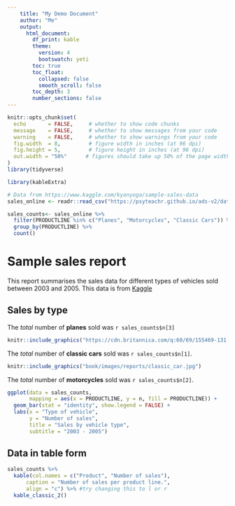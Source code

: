```yaml
---
    title: "My Demo Document"
    author: "Me"
    output:
      html_document:
        df_print: kable
        theme: 
          version: 4
          bootswatch: yeti
        toc: true
        toc_float:
          collapsed: false
          smooth_scroll: false
        toc_depth: 3
        number_sections: false
---
```


```r
knitr::opts_chunk$set(
  echo       = FALSE,     # whether to show code chunks
  message    = FALSE,     # whether to show messages from your code
  warning    = FALSE,     # whether to show warnings from your code
  fig.width  = 8,         # figure width in inches (at 96 dpi)
  fig.height = 5,         # figure height in inches (at 96 dpi)
  out.width = "50%"      # figures should take up 50% of the page width
)
library(tidyverse)

library(kableExtra)
```

```r
# Data from https://www.kaggle.com/kyanyoga/sample-sales-data
sales_online <- readr::read_csv("https://psyteachr.github.io/ads-v2/data/sales_data_sample.csv")
```

```r
sales_counts<- sales_online %>%
  filter(PRODUCTLINE %in% c("Planes", "Motorcycles", "Classic Cars")) %>%
  group_by(PRODUCTLINE) %>%
  count()
```

# Sample sales report

This report summarises the sales data for different types of vehicles sold between 2003 and 2005. This data is from [Kaggle](https://www.kaggle.com/kyanyoga/sample-sales-data)

## Sales by type

The *total* number of **planes** sold was `r sales_counts$n[3]`

```r
knitr::include_graphics("https://cdn.britannica.com/q:60/69/155469-131-14083F59/airplane-flight.jpg")
```

The *total* number of **classic cars** sold was `r sales_counts$n[1]`.

```r
knitr::include_graphics("book/images/reports/classic_car.jpg")
```


The *total* number of **motorcycles** sold was `r sales_counts$n[2]`.

```r
ggplot(data = sales_counts, 
       mapping = aes(x = PRODUCTLINE, y = n, fill = PRODUCTLINE)) +
  geom_bar(stat = "identity", show.legend = FALSE) +
  labs(x = "Type of vehicle",
       y = "Number of sales",
       title = "Sales by vehicle type",
       subtitle = "2003 - 2005")
```

## Data in table form


```r
sales_counts %>%
  kable(col.names = c("Product", "Number of sales"),
      caption = "Number of sales per product line.", 
      align = "c") %>% #try changing this to l or r
  kable_classic_2()
```

